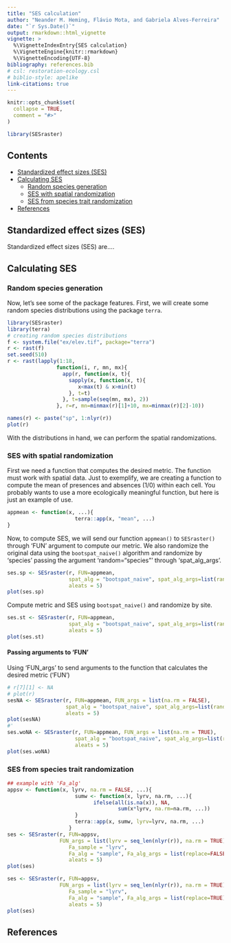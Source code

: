 ```yaml
---
title: "SES calculation"
author: "Neander M. Heming, Flávio Mota, and Gabriela Alves-Ferreira"
date: "`r Sys.Date()`"
output: rmarkdown::html_vignette
vignette: >
  %\VignetteIndexEntry{SES calculation}
  %\VignetteEngine{knitr::rmarkdown}
  %\VignetteEncoding{UTF-8}
bibliography: references.bib
# csl: restoration-ecology.csl
# biblio-style: apelike
link-citations: true
---
```


```r
knitr::opts_chunk$set(
  collapse = TRUE,
  comment = "#>"
)
```

```r
library(SESraster)
```

## Contents

*   [Standardized effect sizes (SES)](#ses)
*   [Calculating SES](#analysis)
    + [Random species generation](#randsp)
    + [SES with spatial randomization](#ses-spat)
    + [SES from species trait randomization](#ses-trait)
*   [References](#references)

## Standardized effect sizes (SES) {#ses}
Standardized effect sizes (SES) are....

## Calculating SES {#analysis}
### Random species generation {#randsp}

Now, let's see some of the package features. First, we will create some random species distributions using the package `terra`.

```r
library(SESraster)
library(terra)
# creating random species distributions
f <- system.file("ex/elev.tif", package="terra")
r <- rast(f)
set.seed(510)
r <- rast(lapply(1:18,
                function(i, r, mn, mx){
                  app(r, function(x, t){
                    sapply(x, function(x, t){
                       x<max(t) & x>min(t)
                    }, t=t)
                  }, t=sample(seq(mn, mx), 2))
                }, r=r, mn=minmax(r)[1]+10, mx=minmax(r)[2]-10))

names(r) <- paste("sp", 1:nlyr(r))
plot(r)
```

With the distributions in hand, we can perform the spatial randomizations.


### SES with spatial randomization {#ses-spat}

First we need a function that computes the desired metric. The function must work
with spatial data. Just to exemplify, we are creating a function to compute the mean of
presences and absences (1/0) within each cell. You probably wants to use a more 
ecologically meaningful function, but here is just an example of use.

```r
appmean <- function(x, ...){
                      terra::app(x, "mean", ...)
}
```

Now, to compute SES, we will send our function `appmean()` to `SESraster()` through
'FUN' argument to compute our metric. We also randomize the original data using
the `bootspat_naive()` algorithm and randomize by 'species' passing the argument 
'random="species"' through 'spat_alg_args'.

```r
ses.sp <- SESraster(r, FUN=appmean, 
                    spat_alg = "bootspat_naive", spat_alg_args=list(random="species"),
                    aleats = 5)
plot(ses.sp)
```

Compute metric and SES using `bootspat_naive()` and randomize by site.

```r
ses.st <- SESraster(r, FUN=appmean,
                    spat_alg = "bootspat_naive", spat_alg_args=list(random="site"),
                    aleats = 5)
plot(ses.st)
```


#### Passing arguments to 'FUN' {#ses-fun-arg}

Using 'FUN_args' to send arguments to the function that calculates the desired metric ('FUN')

```r

# r[7][1] <- NA
# plot(r)
sesNA <- SESraster(r, FUN=appmean, FUN_args = list(na.rm = FALSE),
                   spat_alg = "bootspat_naive", spat_alg_args=list(random = "species"),
                   aleats = 5)
plot(sesNA)
#'
ses.woNA <- SESraster(r, FUN=appmean, FUN_args = list(na.rm = TRUE), 
                      spat_alg = "bootspat_naive", spat_alg_args=list(random = "species"),
                      aleats = 5)
plot(ses.woNA)
```

### SES from species trait randomization {#ses-trait}

```r
## example with 'Fa_alg'
appsv <- function(x, lyrv, na.rm = FALSE, ...){
                      sumw <- function(x, lyrv, na.rm, ...){
                            ifelse(all(is.na(x)), NA,
                                    sum(x*lyrv, na.rm=na.rm, ...))
                      }
                      terra::app(x, sumw, lyrv=lyrv, na.rm, ...)
                    }
ses <- SESraster(r, FUN=appsv,
                 FUN_args = list(lyrv = seq_len(nlyr(r)), na.rm = TRUE),
                    Fa_sample = "lyrv",
                    Fa_alg = "sample", Fa_alg_args = list(replace=FALSE),
                    aleats = 5)
plot(ses)

ses <- SESraster(r, FUN=appsv,
                 FUN_args = list(lyrv = seq_len(nlyr(r)), na.rm = TRUE),
                    Fa_sample = "lyrv",
                    Fa_alg = "sample", Fa_alg_args = list(replace=TRUE),
                    aleats = 5)
plot(ses)
```

## References {#references}
